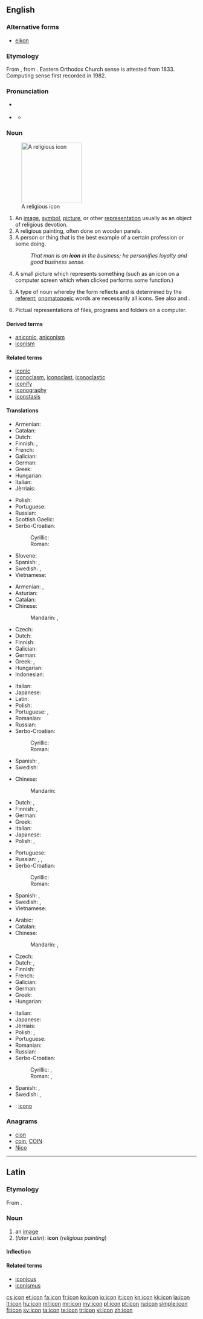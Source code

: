 ==English==
{{wikipedia}}

===Alternative forms===
* [[eikon]]

===Etymology===
From {{etyl|la|en}} {{term|icon|lang=la}}, from {{etyl|grc|en}} {{term|εἰκών||likeness, image, portrait|tr=eikōn|lang=grc}}. Eastern Orthodox Church sense is attested from 1833. Computing sense first recorded in 1982.

===Pronunciation===
* {{a|UK}} {{IPA|/ˈaɪ.kən/}}
* {{a|US}} {{IPA|/ˈaɪ.kɑːn/}}
** {{audio|En-us-icon.ogg|Audio (US)}}

===Noun===
{{en-noun}}
[[Image:Cyril_Methodius25K.jpg|right|thumb|160px|A religious icon]]

# An [[image]], [[symbol]], [[picture]], or other [[representation]] usually as an object of religious devotion.
# A religious painting, often done on wooden panels.
# A person or thing that is the best example of a certain profession or some doing.
#: ''That man is an '''icon''' in the business; he personifies loyalty and good business sense.''
# A small picture which represents something (such as an icon on a computer screen which when clicked performs some function.)
# {{context|linguistics|lang=en}} A type of noun whereby the form reflects and is determined by the [[referent]]; [[onomatopoeic]] words are necessarily all icons. See also {{term|symbol}} and {{term|index}}.
# Pictual representations of files, programs and folders on a computer.

====Derived terms====
* [[aniconic]], [[aniconism]]
* [[iconism]]

====Related terms====
* [[iconic]]
* [[iconoclasm]], [[iconoclast]], [[iconoclastic]]
* [[iconify]]
* [[iconography]]
* [[iconstasis]]

====Translations====
{{trans-top|image}}
* Armenian: {{t|hy|պատկեր|tr=patker}}
* Catalan: {{t|ca|icona|f}}
* Dutch: {{t+|nl|icoon|f|m}}
* Finnish: {{t+|fi|ikoni}}, {{t+|fi|symboli}}
* French: {{t+|fr|icône|f}}
* Galician: {{t|gl|icona|f}}
* German: {{t+|de|Bild|n}}
* Greek: {{t+|el|εικόνα|f|tr=eikóna}}
* Hungarian: {{t+|hu|ikon}}
* Italian: {{t+|it|icona|f}}
* Jèrriais: {{t|roa-jer|icône|f}}
{{trans-mid}}
* Polish: {{t+|pl|ikona|f}}
* Portuguese: {{t+|pt|ícone|m}}
* Russian: {{t+|ru|икона|f|tr=ikóna}}
* Scottish Gaelic: {{t|gd|ìomhaigh|m}}
* Serbo-Croatian:
*: Cyrillic: {{t|sh|икона|f|sc=Cyrl}}
*: Roman: {{t|sh|ikona|f}}
* Slovene: {{t+|sl|ikona|f}}
* Spanish: {{t+|es|icono|m}}, {{t|es|ícono|m}}
* Swedish: {{t+|sv|ikon|c}}, {{t+|sv|bild|c}}
* Vietnamese: {{t|vi|biểu tượng}}
{{trans-bottom}}

{{trans-top|religious painting}}
* Armenian: {{t|hy|սրբապատկեր|tr=srbapatker}}, {{t|hy|պատկեր|tr=patker}}
* Asturian: {{t|ast|iconu|m}}
* Catalan: {{t|ca|icona|f}}
* Chinese:
*: Mandarin: {{t|cmn|聖像|sc=Hani}},  {{t+|cmn|圣像|tr=shèngxiàng|sc=Hani}}
* Czech: {{t+|cs|ikona|f}}
* Dutch: {{t+|nl|icoon|f|m}}
* Finnish: {{t+|fi|ikoni}}
* Galician: {{t|gl|icona|f}}
* German: {{t+|de|Ikone|f}}
* Greek: {{t+|el|εικόνα|f|tr=eikóna}}, {{t+|el|εικόνισμα|n|sc=Grek}}
* Hungarian: {{t+|hu|ikon}}
* Indonesian: {{t+|id|arca}}
{{trans-mid}}
* Italian: {{t+|it|icona|f}}
* Japanese: {{t|ja|聖像|tr=せいぞう, seizō}}
* Latin: {{t+|la|icon|f}}
* Polish: {{t+|pl|ikona|f}}
* Portuguese: {{t+|pt|ícone|m}}, {{t+|pt|ídolo|m}}
* Romanian: {{t+|ro|icoană|f}}
* Russian: {{t+|ru|икона|f|tr=ikóna}}
* Serbo-Croatian:
*: Cyrillic: {{t|sh|икона|f|sc=Cyrl}}
*: Roman: {{t|sh|ikona|f}}
* Spanish: {{t+|es|icono|m}}, {{t|es|ícono|m}}
* Swedish: {{t+|sv|ikon|c}}
{{trans-bottom}}

{{trans-top|exemplar}}
* Chinese:
*: Mandarin: {{t+|cmn|偶像|tr=ǒuxiàng|sc=Hani}}
* Dutch: {{t+|nl|icoon|f|m}}, {{t+|nl|idool|n}}
* Finnish: {{t+|fi|symboli}}, {{t+|fi|ikoni}}
* German: {{t+|de|Symbol|n}}
* Greek: {{t+|el|είδωλο|n|tr=eídolo}}
* Italian: {{t+|it|icona|f}}
* Japanese: {{t+|ja|偶像|tr=ぐうぞう, gūzō}}
* Polish: {{t+|pl|ikona|f}}, {{t+|pl|symbol|m}}
{{trans-mid}}
* Portuguese: {{t+|pt|ícone|m}}
* Russian: {{t+|ru|икона|f|tr=ikóna}},  {{t+|ru|идол|m|tr=ídol}},  {{t+|ru|кумир|m|tr=kumír}}
* Serbo-Croatian:
*: Cyrillic: {{t|sh|икона|f|sc=Cyrl}}
*: Roman: {{t|sh|ikona|f}}
* Spanish: {{t+|es|icono|m}}, {{t|es|ícono|m}}
* Swedish: {{t+|sv|ikon|c}}, {{t+|sv|förebild|c}}
* Vietnamese: {{t+|vi|điển hình}}
{{trans-bottom}}

{{trans-top|small picture, computer icon}}
* Arabic: {{t|ar|أيقونة|f|tr='ayqūna}}
* Catalan: {{t|ca|icona|f}}
* Chinese:
*: Mandarin: {{t|cmn|圖標|sc=Hani}}, {{t|cmn|图标|tr=túbiāo|sc=Hani}}
* Czech: {{t+|cs|ikona|f}}
* Dutch: {{t+|nl|icoon|f|m}}, {{t+|nl|pictogram|n}}
* Finnish: {{t+|fi|kuvake}}
* French: {{t+|fr|icon|m}}
* Galician: {{t|gl|icona|f}}
* German: {{t|de|Icon|n}}
* Greek: {{t+|el|εικονίδιο|n|tr=eikonídio}}
* Hungarian: {{t+|hu|ikon}}
{{trans-mid}}
* Italian: {{t+|it|icona|f}}
* Japanese: {{t+|ja|アイコン|tr=aikon}}
* Jèrriais: {{t|roa-jer|icône}}
* Polish: {{t+|pl|ikona|f}}, {{t|pl|ikonka|f}}
* Portuguese: {{t+|pt|ícone|m}}
* Romanian: {{t|ro|iconiță|f}}
* Russian: {{t+|ru|иконка|f|tr=ikónka}}
* Serbo-Croatian:
*: Cyrillic: {{t|sh|икона|f|sc=Cyrl}}, {{t|sh|иконица|f|sc=Cyrl}}
*: Roman: {{t|sh|ikona|f}}, {{t|sh|ikonica|f}}
* Spanish: {{t+|es|icono|m}}, {{t|es|ícono|m}}
* Swedish: {{t+|sv|ikon|c}}, {{t+|sv|symbol|c}}
{{trans-bottom}}

{{checktrans-top}}
* {{ttbc|ia}}: [[icono]]
{{trans-mid}}
{{trans-bottom}}

===Anagrams===
* [[cion#English|cion]]
* [[coin#English|coin]], [[COIN#English|COIN]]
* [[Nico#English|Nico]]

----

==Latin==

===Etymology===
From {{etyl|grc|la}} {{term|εἰκών||likeness, image, portrait|tr=eikōn|lang=grc}}.

===Noun===
{{la-noun|īcon|iconis|īconis|f|third}}

# an [[image]]
# (''later Latin''): '''icon''' (''religious painting'')

====Inflection====
{{la-decl-3rd|īcon|īcon}}

====Related terms====
* [[iconicus]]
* [[iconismus]]

[[cs:icon]]
[[et:icon]]
[[fa:icon]]
[[fr:icon]]
[[ko:icon]]
[[io:icon]]
[[it:icon]]
[[kn:icon]]
[[kk:icon]]
[[la:icon]]
[[lt:icon]]
[[hu:icon]]
[[ml:icon]]
[[mr:icon]]
[[my:icon]]
[[pl:icon]]
[[pt:icon]]
[[ru:icon]]
[[simple:icon]]
[[fi:icon]]
[[sv:icon]]
[[ta:icon]]
[[te:icon]]
[[tr:icon]]
[[vi:icon]]
[[zh:icon]]